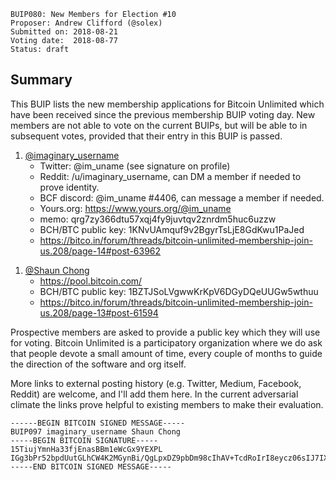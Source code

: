 <pre>
BUIP080: New Members for Election #10
Proposer: Andrew Clifford (@solex)
Submitted on: 2018-08-21
Voting date:  2018-08-77
Status: draft
</pre>

==Summary==

This BUIP lists the new membership applications for Bitcoin Unlimited which have been received since the previous membership BUIP voting day. New members are not able to vote on the current BUIPs, but will be able to in subsequent votes, provided that their entry in this BUIP is passed.

#[[https://bitco.in/forum/members/3/|@imaginary_username]]
#*Twitter: @im_uname (see signature on profile)
#*Reddit: /u/imaginary_username, can DM a member if needed to prove identity.
#*BCF discord: @im_uname #4406, can message a member if needed.
#*Yours.org: https://www.yours.org/@im_uname
#*memo: qrg7zy366dtu57xqj4fy9juvtqv2znrdm5huc6uzzw
#*BCH/BTC public key: 1KNvUAmquf9v2BgyrTsLjE8GdKwu1PaJed
#*https://bitco.in/forum/threads/bitcoin-unlimited-membership-join-us.208/page-14#post-63962

#[[https://bitco.in/forum/members/7811/|@Shaun Chong]]
#*https://pool.bitcoin.com/
#*BCH/BTC public key: 1BZTJSoLVgwwKrKpV6DGyDQeUUGw5wthuu
#*https://bitco.in/forum/threads/bitcoin-unlimited-membership-join-us.208/page-13#post-61594

Prospective members are asked to provide a public key which they will use for voting. Bitcoin Unlimited is a participatory organization where we do ask that people devote a small amount of time, every couple of months to guide the direction of the software and org itself.

More links to external posting history (e.g. Twitter, Medium, Facebook, Reddit) are welcome, and I'll add them here. In the current adversarial climate the links prove helpful to existing members to make their evaluation.

<pre>
------BEGIN BITCOIN SIGNED MESSAGE-----
BUIP097 imaginary_username Shaun Chong
-----BEGIN BITCOIN SIGNATURE-----
15TiujYmnHa33fjEnasBBm1eWcGx9YEXPL
IGg3bPr52bpdUutGLhCW4K2MGynBi/QgLpxDZ9pbDm98cIhAV+TcdRoIrI8eycz06sIJ7IXmS7QeBpmLUbECIrA=
-----END BITCOIN SIGNED MESSAGE-----
</pre>
